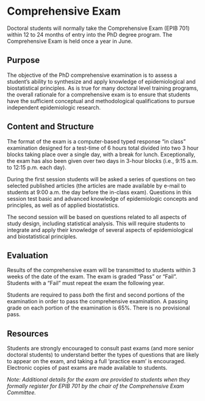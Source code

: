 # Comprehensive Exam

Doctoral students will normally take the Comprehensive Exam (EPIB 701) within 12 to 24 months of entry into the PhD degree program. The Comprehensive Exam is held once a year in June.   

## Purpose 

The objective of the PhD comprehensive examination is to assess a student's ability to synthesize and apply knowledge of epidemiological and biostatistical principles. As is true for many doctoral level training programs, the overall rationale for a comprehensive exam is to ensure that students have the sufficient conceptual and methodological qualifications to pursue independent epidemiologic research.

## Content and Structure

The format of the exam is a computer-based typed response "in class" examination designed for a test-time of 6 hours total divided into two 3 hour blocks taking place over a single day, with a break for lunch. Exceptionally, the exam has also been given over two days in 3-hour blocks (i.e., 9:15 a.m. to 12:15 p.m. each day).

During the first session students will be asked a series of questions on two selected published articles (the articles are made available by e-mail to students at 9:00 a.m. the day before the in-class exam). Questions in this session test basic and advanced knowledge of epidemiologic concepts and principles, as well as of applied biostatistics.

The second session will be based on questions related to all aspects of study design, including statistical analysis. This will require students to integrate and apply their knowledge of several aspects of epidemiological and biostatistical principles.

## Evaluation

Results of the comprehensive exam will be transmitted to students within 3 weeks of the date of the exam. The exam is graded "Pass" or "Fail". Students with a "Fail" must repeat the exam the following year.

Students are required to pass *both* the first and second portions of the examination in order to pass the comprehensive examination. A passing grade on each portion of the examination is 65%. There is no provisional pass.

## Resources

Students are strongly encouraged to consult past exams (and more senior doctoral students) to understand better the types of questions that are likely to appear on the exam, and taking a full 'practice exam' is encouraged. Electronic copies of past exams are made available to students. 

*Note: Additional details for the exam are provided to students when they formally register for EPIB 701 by the chair of the Comprehensive Exam Committee.*

